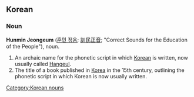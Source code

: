 ==Korean==

===Noun===
'''Hunmin Jeongeum''' ([[훈민 정음]]; [[訓]][[民]][[正]][[音]]; "Correct Sounds for the Education of the People"), noun.
# An archaic name for the phonetic script in which [[Korean]] is written, now usually called [[Hangeul]].
# The title of a book published in [[Korea]] in the 15th century, outlining the phonetic script in which Korean is now usually written.

{{Wikipedia}}
[[Category:Korean nouns]]